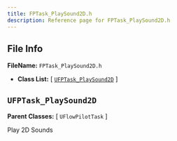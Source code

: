 ```yaml
---
title: FPTask_PlaySound2D.h
description: Reference page for FPTask_PlaySound2D.h
---
```


## File Info

__FileName:__ `FPTask_PlaySound2D.h`
- __Class List:__ 
[ [`UFPTask_PlaySound2D`](#ufptask_playsound2d) ]


## `UFPTask_PlaySound2D` 


__Parent Classes:__
[ `UFlowPilotTask` ]

 
Play 2D Sounds 
